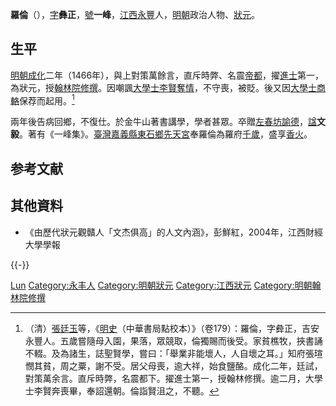 {{Otheruses|羅倫|other=同名或類似名的其它條目描述}}
{{明清人物信息框
| 姓名 = 羅倫
| 原名 =
| 圖片名稱 = 羅倫 (明朝).jpg
| 圖片大小 = 220px
| 圖片說明 = 《明良真像》之羅倫像，[[明|明]]·佚名繪
| 最高職務 = 翰林院修撰
| 國家 = 大明
| 爵位 =
| 籍貫 = [[江西|江西]][[永豐縣|永豐縣]]
| 族裔 = 
| 字號 = 字彝正，號一峰
| 室名 = 
| 諡號 = 文毅
| 出生日期 = [[宣德|宣德]]六年（1431年）
| 出生地點 = [[江西|江西]][[永豐縣|永豐縣]]
| 逝世日期 = [[成化|成化]]十四年（1478年）
| 逝世地點 = [[江西|江西]][[永豐縣|永豐縣]]
| 墓葬 =
| 配偶 =
| 親屬 = 
| 出身 = 
*成化二年丙戌科進士及第
| 經歷 = 
| 著作 =*《一峰集》
}}

'''羅倫'''（{{bd|1431年||1478年|catIdx=L羅倫}}），[[表字|字]]'''彝正'''，[[號|號]]'''一峰'''，[[江西|江西]][[永豐縣|永豐]]人，[[明朝|明朝]]政治人物、[[狀元|狀元]]。

== 生平 ==
[[明朝|明朝]][[成化|成化]]二年（1466年），與上對策萬餘言，直斥時弊、名震[[帝都|帝都]]，擢[[進士|進士]]第一，為狀元，授[[翰林院|翰林院]][[修撰|修撰]]。因嘲諷[[大學士|大學士]][[李賢_(大學士)|李賢]][[奪情|奪情]]，不守喪，被貶。後又因[[大學士|大學士]][[商輅|商輅]]保荐而起用。<ref>（清）[[張廷玉|張廷玉]]等，《[[明史|明史]]（中華書局點校本）》（卷179）：羅倫，字彜正，吉安永豐人。五歲嘗隨母入園，果落，眾競取，倫獨賜而後受。家貧樵牧，挾書誦不輟。及為諸生，誌聖賢學，嘗曰：「舉業非能壞人，人自壞之耳。」知府張瑄憫其貧，周之粟，謝不受。居父母喪，逾大祥，始食鹽酪。成化二年，廷試，對策萬余言。直斥時弊，名震都下。擢進士第一，授翰林修撰。逾二月，大學士李賢奔喪畢，奉詔還朝。倫詣賢沮之，不聽。</ref>

兩年後告病回鄉，不復仕。於金牛山著書講學，學者甚眾。卒贈[[左春坊|左春坊]][[諭德|諭德]]，[[諡|諡]]'''文毅'''。著有《一峰集》。[[臺灣|臺灣]][[嘉義縣|嘉義縣]][[東石鄉_(臺灣)|東石鄉]][[先天宮|先天宮]]奉羅倫為羅府[[千歲信仰|千歲]]，盛享[[香火|香火]]。

==参考文献==
{{wikisource|明史/卷179}}
{{reflist}}

== 其他資料 ==
*《由歷代狀元觀贛人「文杰俱高」的人文內涵》，彭鮮紅，2004年，江西財經大學學報

{{-}}
{{並稱|翰林四諫|<small>修撰</small> [[羅倫_(明朝)|羅　倫]] - <small>編修</small> [[章懋|章　懋]] - <small>編修</small> [[黃仲昭|黃仲昭]] - <small>檢討</small> [[莊昶|莊　昶]]}}
{{成化二年丙戌科殿試金榜}}
{{江西狀元}}

{{Authority control}}
{{DEFAULTSORT:Luo羅}}
[[Category:罗姓|Lun]]
[[Category:永丰人|Category:永丰人]]
[[Category:明朝狀元|Category:明朝狀元]]
[[Category:江西狀元|Category:江西狀元]]
[[Category:明朝翰林院修撰|Category:明朝翰林院修撰]]